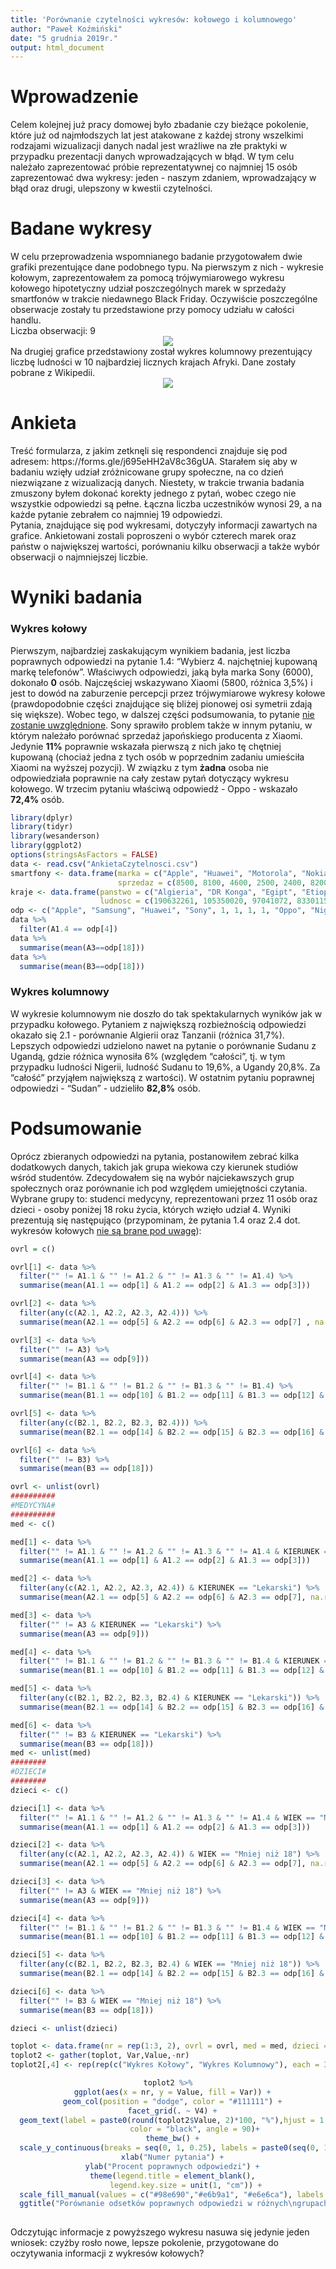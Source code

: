 ```yaml
---
title: 'Porównanie czytelności wykresów: kołowego i kolumnowego'
author: "Paweł Koźmiński"
date: "5 grudnia 2019r."
output: html_document
---
```



# Wprowadzenie

Celem kolejnej już pracy domowej było zbadanie czy bieżące pokolenie, które już od najmłodszych lat jest atakowane z każdej strony wszelkimi rodzajami wizualizacji danych nadal jest wrażliwe na złe praktyki w przypadku prezentacji danych wprowadzających w błąd. W tym celu należało zaprezentować próbie reprezentatywnej co najmniej 15 osób zaprezentować dwa wykresy: jeden - naszym zdaniem, wprowadzający w błąd oraz drugi, ulepszony w kwestii czytelności.

# Badane wykresy

W celu przeprowadzenia wspomnianego badanie przygotowałem dwie grafiki prezentujące dane podobnego typu. Na pierwszym z nich - wykresie kołowym, zaprezentowałem za pomocą trójwymiarowego wykresu kołowego hipotetyczny udział poszczególnych marek w sprzedaży smartfonów w trakcie niedawnego Black Friday. Oczywiście poszczególne obserwacje zostały tu przedstawione przy pomocy udziału w całości handlu.<br>Liczba obserwacji: 9<br>
<center>
![](Kolowy.png)
</center>

Na drugiej grafice przedstawiony został wykres kolumnowy prezentujący liczbę ludności w 10 najbardziej licznych krajach Afryki. Dane zostały pobrane z Wikipedii.
<center>
![](Kolumnowy.png)
</center>

# Ankieta

Treść formularza, z jakim zetknęli się respondenci znajduje się pod adresem: https://forms.gle/j695eHH2aV8c36gUA. Starałem się aby w badaniu wzięły udział zróżnicowane grupy społeczne, na co dzień niezwiązane z wizualizacją danych. Niestety, w trakcie trwania badania zmuszony byłem dokonać korekty jednego z pytań, wobec czego nie wszystkie odpowiedzi są pełne. Łączna liczba uczestników wynosi 29, a na każde pytanie zebrałem co najmniej 19 odpowiedzi. <br>
Pytania, znajdujące się pod wykresami, dotyczyły informacji zawartych na grafice. Ankietowani zostali poproszeni o wybór czterech marek oraz państw o największej wartości, porównaniu kilku obserwacji a także wybór obserwacji o najmniejszej liczbie. 

# Wyniki badania

### Wykres kołowy
Pierwszym, najbardziej zaskakującym wynikiem badania, jest liczba poprawnych odpowiedzi na pytanie 1.4: "Wybierz 4. najchętniej kupowaną markę telefonów". Właściwych odpowiedzi, jaką była marka Sony (6000), dokonało <b>0</b> osób. Najczęściej wskazywano Xiaomi (5800, różnica 3,5%) i jest to dowód na zaburzenie percepcji przez trójwymiarowe wykresy kołowe (prawdopodobnie części znajdujące się bliżej pionowej osi symetrii zdają się większe). Wobec tego, w dalszej części podsumowania, to pytanie <u>nie zostanie uwzględnione</u>. Sony sprawiło problem także w innym pytaniu, w którym należało porównać sprzedaż japońskiego producenta z Xiaomi. Jedynie <b>11%</b> poprawnie wskazała pierwszą z nich jako tę chętniej kupowaną (chociaż jedna z tych osób w poprzednim zadaniu umieściła Xiaomi na wyższej pozycji). W związku z tym <b>żadna</b> osoba nie odpowiedziała poprawnie na cały zestaw pytań dotyczący wykresu kołowego. W trzecim pytaniu właściwą odpowiedź - Oppo - wskazało <b>72,4%</b> osób.

```r
library(dplyr)
library(tidyr)
library(wesanderson)
library(ggplot2)
options(stringsAsFactors = FALSE)
data <- read.csv("AnkietaCzytelnosci.csv")
smartfony <- data.frame(marka = c("Apple", "Huawei", "Motorola", "Nokia", "Oppo", "Samsung", "Sony", "Xiaomi", "Inne"),
                        sprzedaz = c(8500, 8100, 4600, 2500, 2400, 8200, 6000, 5800, 3000))
kraje <- data.frame(panstwo = c("Algieria", "DR Konga", "Egipt", "Etiopia", "Kenia", "Nigeria", "Południowa Afryka", "Sudan", "Tanzania", "Uganda"),
                    ludnosc = c(190632261, 105350020, 97041072, 83301151, 54841552, 53950935, 47615739, 40969443, 39570125, 37345935))
odp <- c("Apple", "Samsung", "Huawei", "Sony", 1, 1, 1, 1, "Oppo", "Nigeria", "Etiopia", "Egipt", "DR Konga", 2, 2, 2, 2, "Sudan")
data %>%
  filter(A1.4 == odp[4])
data %>%
  summarise(mean(A3==odp[18]))
data %>%
  summarise(mean(B3==odp[18]))

```

### Wykres kolumnowy
W wykresie kolumnowym nie doszło do tak spektakularnych wyników jak w przypadku kołowego. Pytaniem z największą rozbieżnością odpowiedzi okazało się 2.1 - porównanie Algierii oraz Tanzanii (różnica 31,7%). Lepszych odpowiedzi udzielono nawet na pytanie o porównanie Sudanu z Ugandą, gdzie różnica wynosiła 6% (względem "całości", tj. w tym przypadku ludności Nigerii, ludność Sudanu to 19,6%, a Ugandy 20,8%. Za "całość" przyjąłem największą z wartości). W ostatnim pytaniu poprawnej odpowiedzi - "Sudan" - udzieliło <b>82,8%</b> osób.

# Podsumowanie
Oprócz zbieranych odpowiedzi na pytania, postanowiłem zebrać kilka dodatkowych danych, takich jak grupa wiekowa czy kierunek studiów wśród studentów. Zdecydowałem się na wybór najciekawszych grup społecznych oraz porównanie ich pod względem umiejętności czytania. Wybrane grupy to: studenci medycyny, reprezentowani przez 11 osób oraz dzieci - osoby poniżej 18 roku życia, których wzięło udział 4. Wyniki prezentują się następująco (przypominam, że pytania 1.4 oraz 2.4 dot. wykresów kołowych <u>nie są brane pod uwagę</u>):

```r

ovrl = c() 

ovrl[1] <- data %>%
  filter("" != A1.1 & "" != A1.2 & "" != A1.3 & "" != A1.4) %>%
  summarise(mean(A1.1 == odp[1] & A1.2 == odp[2] & A1.3 == odp[3]))

ovrl[2] <- data %>%
  filter(any(c(A2.1, A2.2, A2.3, A2.4))) %>%
  summarise(mean(A2.1 == odp[5] & A2.2 == odp[6] & A2.3 == odp[7] , na.rm = TRUE))

ovrl[3] <- data %>%
  filter("" != A3) %>%
  summarise(mean(A3 == odp[9]))

ovrl[4] <- data %>%
  filter("" != B1.1 & "" != B1.2 & "" != B1.3 & "" != B1.4) %>%
  summarise(mean(B1.1 == odp[10] & B1.2 == odp[11] & B1.3 == odp[12] & B1.4 == odp[13]))

ovrl[5] <- data %>%
  filter(any(c(B2.1, B2.2, B2.3, B2.4))) %>%
  summarise(mean(B2.1 == odp[14] & B2.2 == odp[15] & B2.3 == odp[16] & B2.4 ==odp[17], na.rm = TRUE))

ovrl[6] <- data %>%
  filter("" != B3) %>%
  summarise(mean(B3 == odp[18]))

ovrl <- unlist(ovrl)
##########
#MEDYCYNA#
##########
med <- c()

med[1] <- data %>%
  filter("" != A1.1 & "" != A1.2 & "" != A1.3 & "" != A1.4 & KIERUNEK == "Lekarski") %>%
  summarise(mean(A1.1 == odp[1] & A1.2 == odp[2] & A1.3 == odp[3]))

med[2] <- data %>%
  filter(any(c(A2.1, A2.2, A2.3, A2.4)) & KIERUNEK == "Lekarski") %>%
  summarise(mean(A2.1 == odp[5] & A2.2 == odp[6] & A2.3 == odp[7], na.rm = TRUE))

med[3] <- data %>%
  filter("" != A3 & KIERUNEK == "Lekarski") %>%
  summarise(mean(A3 == odp[9]))

med[4] <- data %>%
  filter("" != B1.1 & "" != B1.2 & "" != B1.3 & "" != B1.4 & KIERUNEK == "Lekarski") %>%
  summarise(mean(B1.1 == odp[10] & B1.2 == odp[11] & B1.3 == odp[12] & B1.4 == odp[13]))

med[5] <- data %>%
  filter(any(c(B2.1, B2.2, B2.3, B2.4) & KIERUNEK == "Lekarski")) %>%
  summarise(mean(B2.1 == odp[14] & B2.2 == odp[15] & B2.3 == odp[16] & B2.4 == odp[17], na.rm = TRUE))

med[6] <- data %>%
  filter("" != B3 & KIERUNEK == "Lekarski") %>%
  summarise(mean(B3 == odp[18]))
med <- unlist(med)
########
#DZIECI#
########
dzieci <- c()

dzieci[1] <- data %>%
  filter("" != A1.1 & "" != A1.2 & "" != A1.3 & "" != A1.4 & WIEK == "Mniej niż 18") %>%
  summarise(mean(A1.1 == odp[1] & A1.2 == odp[2] & A1.3 == odp[3]))

dzieci[2] <- data %>%
  filter(any(c(A2.1, A2.2, A2.3, A2.4)) & WIEK == "Mniej niż 18") %>%
  summarise(mean(A2.1 == odp[5] & A2.2 == odp[6] & A2.3 == odp[7], na.rm = TRUE))

dzieci[3] <- data %>%
  filter("" != A3 & WIEK == "Mniej niż 18") %>%
  summarise(mean(A3 == odp[9]))

dzieci[4] <- data %>%
  filter("" != B1.1 & "" != B1.2 & "" != B1.3 & "" != B1.4 & WIEK == "Mniej niż 18") %>%
  summarise(mean(B1.1 == odp[10] & B1.2 == odp[11] & B1.3 == odp[12] & B1.4 == odp[13]))

dzieci[5] <- data %>%
  filter(any(c(B2.1, B2.2, B2.3, B2.4) & WIEK == "Mniej niż 18")) %>%
  summarise(mean(B2.1 == odp[14] & B2.2 == odp[15] & B2.3 == odp[16] & B2.4 == odp[17], na.rm = TRUE))

dzieci[6] <- data %>%
  filter("" != B3 & WIEK == "Mniej niż 18") %>%
  summarise(mean(B3 == odp[18]))

dzieci <- unlist(dzieci)

toplot <- data.frame(nr = rep(1:3, 2), ovrl = ovrl, med = med, dzieci = dzieci)
toplot2 <- gather(toplot, Var,Value,-nr)
toplot2[,4] <- rep(rep(c("Wykres Kołowy", "Wykres Kolumnowy"), each = 3), 3)
```
<center>
```r

toplot2 %>%
  ggplot(aes(x = nr, y = Value, fill = Var)) +
  geom_col(position = "dodge", color = "#111111") +
  facet_grid(. ~ V4) +
  geom_text(label = paste0(round(toplot2$Value, 2)*100, "%"),hjust = 1.2, vjust = rep(c(2.7, 0.5, -1.77), each=6), size = 4,
            color = "black", angle = 90)+
  theme_bw() +
  scale_y_continuous(breaks = seq(0, 1, 0.25), labels = paste0(seq(0, 100, 25), "%")) +
  xlab("Numer pytania") +
  ylab("Procent poprawnych odpowiedzi") +
  theme(legend.title = element_blank(),
        legend.key.size = unit(1, "cm")) +
  scale_fill_manual(values = c("#98e690","#e6b9a1", "#e6e6ca"), labels = c("Dzieci poniżej\n18. roku życia", "Studenci\nmedycyny", "Średni wynik")) + 
  ggtitle("Porównanie odsetków poprawnych odpowiedzi w różnych\ngrupach społecznych względem różnych wizualizacji")
  
```
</center>

Odczytując informacje z powyższego wykresu nasuwa się jedynie jeden wniosek: czyżby rosło nowe, lepsze pokolenie, przygotowane do oczytywania informacji z wykresów kołowych?